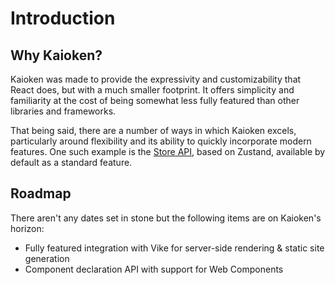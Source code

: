 
# Introduction

<h2 id="why-kaioken">Why Kaioken?</h2>

Kaioken was made to provide the expressivity and customizability that React does,
but with a much smaller footprint. It offers simplicity and familiarity at the
cost of being somewhat less fully featured than other libraries and frameworks.

That being said, there are a number of ways in which Kaioken excels, particularly
around flexibility and its ability to quickly incorporate modern features. One
such example is the <a href="/docs/store">Store API</a>, based on Zustand,
available by default as a standard feature.

<h2 id="roadmap">Roadmap</h2>

There aren't any dates set in stone but the following items are on Kaioken's horizon:

- Fully featured integration with <ExternalLink href="https://vike.dev" >Vike</ExternalLink>
  for server-side rendering & static site generation
- Component declaration API with support for <ExternalLink href="https://developer.mozilla.org/en-US/docs/Web/API/Web_components">Web Components</ExternalLink>
